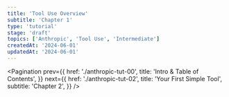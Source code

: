```yaml
---
title: 'Tool Use Overview'
subtitle: 'Chapter 1'
type: 'tutorial'
stage: 'draft'
topics: ['Anthropic', 'Tool Use', 'Intermediate']
createdAt: '2024-06-01'
updatedAt: '2024-06-01'
---
```


<Pagination
  prev={{
    href: './anthropic-tut-00',
    title: 'Intro & Table of Contents',
  }}
  next={{
    href: './anthropic-tut-02',
    title: 'Your First Simple Tool',
    subtitle: 'Chapter 2',
  }}
/>
